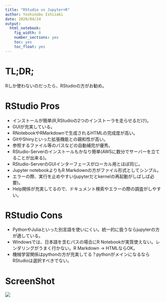 ```yaml
---
title: "RStudio vs Jupyter+R"
author: Yoshinobu Ishizaki
date: 2020/04/24
output: 
  html_notebook: 
    fig_width: 8
    number_sections: yes
    toc: yes
    toc_float: yes
---
```


# TL;DR;

Rしか使わないのだったら、RStudioの方がお勧め。

# RStudio Pros

- インストールが簡単(R,RStudioの2つのインストーラを走らせるだけ)。
- GUIが充実している。
- RNotebookやRMarkdownで生成されるHTMLの完成度が高い。
- GitやShinyといった拡張機能との親和性が高い。
- 参照するファイル等のパスなどの自動補完が優秀。
- RStudio-Serverのインストールもかなり簡単(AWSに数分でサーバーを立てることが出来る)。
- RStudio-ServerのGUIインターフェースがローカル用とほぼ同じ。
- Jupyter notebookよりもR Markdownの方がファイル形式としてシンプル。
- エラーの際、実行を止めやすい(jupyterだとkernelの再起動がしばしば必要)。
- Help関係が充実してるので、ドキュメント検索やエラーの際の調査がしやすい。

# RStudio Cons

- PythonやJuliaといった別言語を使いにくい。統一的に扱うならjupyterの方が適している。
- Windowsでは、日本語を含むパスの場合にR Notebookが実質使えない。レンダリングがうまく行かない。R Markdown -> HTMLならOK。
- 機械学習関係はpythonの方が充実してる？pythonがメインになるならRStudioは選択すべきでない。

# ScreenShot

![](rstudio-server.png)
